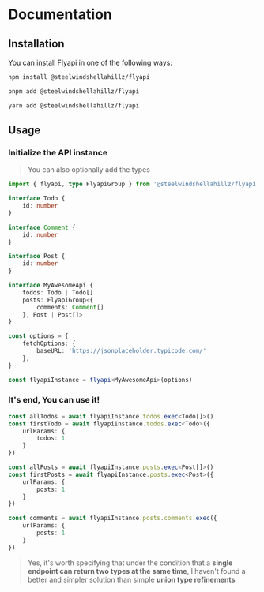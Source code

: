 # Documentation

## Installation

You can install Flyapi in one of the following ways:

```bash
npm install @steelwindshellahillz/flyapi
```
```bash
pnpm add @steelwindshellahillz/flyapi
```
```bash
yarn add @steelwindshellahillz/flyapi
```

## Usage

### Initialize the API instance

> You can also optionally add the types

```typescript
import { flyapi, type FlyapiGroup } from '@steelwindshellahillz/flyapi'

interface Todo {
	id: number
}

interface Comment {
	id: number
}

interface Post {
	id: number
}

interface MyAwesomeApi {
	todos: Todo | Todo[]
	posts: FlyapiGroup<{
		comments: Comment[]
	}, Post | Post[]>
}

const options = {
	fetchOptions: {
		baseURL: 'https://jsonplaceholder.typicode.com/'
	},
}

const flyapiInstance = flyapi<MyAwesomeApi>(options)
```

### It's end, You can use it!

```typescript
const allTodos = await flyapiInstance.todos.exec<Todo[]>()
const firstTodo = await flyapiInstance.todos.exec<Todo>({
	urlParams: {
		todos: 1
	}
})

const allPosts = await flyapiInstance.posts.exec<Post[]>()
const firstPosts = await flyapiInstance.posts.exec<Post>({
	urlParams: {
		posts: 1
	}
})

const comments = await flyapiInstance.posts.comments.exec({
	urlParams: {
		posts: 1
	}
})
```

> Yes, it's worth specifying that under the condition that a **single endpoint can return two types at the same time**, I haven't found a better and simpler solution than simple **union type refinements**
